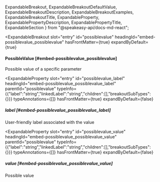   ExpandableBreakout,
  ExpandableBreakoutDefaultValue,
  ExpandableBreakoutDescription,
  ExpandableBreakoutExamples,
  ExpandableBreakoutTitle,
  ExpandableProperty,
  ExpandablePropertyDescription,
  ExpandablePropertyTitle,
  ExpandableSection
} from "@speakeasy-api/docs-md-react";

<ExpandableSection>

<ExpandableBreakout
  slot="entry"
  id="possiblevalue"
  headingId="embed-possiblevalue_possiblevalue"
  hasFrontMatter={true}
  expandByDefault={true}
>

<ExpandableBreakoutTitle slot="title">

#### PossibleValue [#embed-possiblevalue_possiblevalue]

</ExpandableBreakoutTitle>

<ExpandableBreakoutDescription slot="description">

Possible value of a specific parameter

</ExpandableBreakoutDescription>

<ExpandableBreakoutExamples slot="examples">

</ExpandableBreakoutExamples>

<ExpandableBreakoutDefaultValue slot="defaultValue">

</ExpandableBreakoutDefaultValue>

</ExpandableBreakout>

<ExpandableProperty
  slot="entry"
  id="possiblevalue_label"
  headingId="embed-possiblevalue_possiblevalue_label"
  parentId="possiblevalue"
  typeInfo={{"label":"string","linkedLabel":"string","children":[],"breakoutSubTypes":{}}}
  typeAnnotations={[]}
  hasFrontMatter={true}
  expandByDefault={false}
>

<ExpandablePropertyTitle slot="title">

##### label [#embed-possiblevalue_possiblevalue_label]

</ExpandablePropertyTitle>

<ExpandablePropertyDescription slot="description">

User-friendly label associated with the value

</ExpandablePropertyDescription>

</ExpandableProperty>

<ExpandableProperty
  slot="entry"
  id="possiblevalue_value"
  headingId="embed-possiblevalue_possiblevalue_value"
  parentId="possiblevalue"
  typeInfo={{"label":"string","linkedLabel":"string","children":[],"breakoutSubTypes":{}}}
  typeAnnotations={[]}
  hasFrontMatter={true}
  expandByDefault={false}
>

<ExpandablePropertyTitle slot="title">

##### value [#embed-possiblevalue_possiblevalue_value]

</ExpandablePropertyTitle>

<ExpandablePropertyDescription slot="description">

Possible value

</ExpandablePropertyDescription>

</ExpandableProperty>

</ExpandableSection>